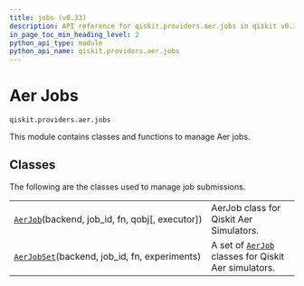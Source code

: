 ```yaml
---
title: jobs (v0.33)
description: API reference for qiskit.providers.aer.jobs in qiskit v0.33
in_page_toc_min_heading_level: 2
python_api_type: module
python_api_name: qiskit.providers.aer.jobs
---
```


<span id="module-qiskit.providers.aer.jobs" />

<span id="aer-jobs-qiskit-providers-aer-jobs" />

# Aer Jobs

`qiskit.providers.aer.jobs`

This module contains classes and functions to manage Aer jobs.

## Classes

The following are the classes used to manage job submissions.

|                                                                                                                             |                                                                                                                             |
| --------------------------------------------------------------------------------------------------------------------------- | --------------------------------------------------------------------------------------------------------------------------- |
| [`AerJob`](qiskit.providers.aer.jobs.AerJob "qiskit.providers.aer.jobs.AerJob")(backend, job\_id, fn, qobj\[, executor])    | AerJob class for Qiskit Aer Simulators.                                                                                     |
| [`AerJobSet`](qiskit.providers.aer.jobs.AerJobSet "qiskit.providers.aer.jobs.AerJobSet")(backend, job\_id, fn, experiments) | A set of [`AerJob`](qiskit.providers.aer.jobs.AerJob "qiskit.providers.aer.jobs.AerJob") classes for Qiskit Aer simulators. |

